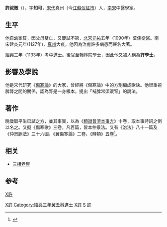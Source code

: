 '''許叔微'''（{{bd|1079年||1154年||X許}}），字'''知可'''，[[宋代|宋代]]真州（今[[江蘇|江蘇]][[仪征市|仪征市]]）人，[[南宋|南宋]]中醫學家。

==生平==
他自幼家貧，因父母雙亡，又屢試不第，[[北宋|北宋]][[元祐|元祐]]五年（1090年）棄儒從醫。南宋建炎元年(1127年)，[[真州|真州]]大疫，他因為治癒許多病患而聲名大著。

[[紹興|紹興]]三年（1133年）考中[[進士|進士]]。後官至翰林院學士，因此他又被人稱為'''許學士'''。

==影響及學說==
他是宋代研究《[[傷寒論|傷寒論]]》的大家，曾經將《傷寒論》中的方劑編成歌訣。他很重視脾腎之間的關係，認為腎是一身根本，提出「補脾常須暖腎」的說法。

==著作==
晚歲取平生已試之方，並其事實，以為《[[類證普濟本事方|類證普濟本事方]]》十卷，取本事詩詞之例以名之。又擬《傷寒歌》三卷，凡百篇，皆本仲景法。又有《治法》八十一篇及《仲景脈法》三十六圖，《翼傷寒論》二卷，《辨類》五卷<ref>{{Cite book|title=梁溪古园|url=https://archive.org/details/liangxiguyuan0000unse|last=无锡市史志办公室主编|first=|publisher=北京：方志出版社|year=2007.12|isbn=7-80238-250-5|location=|pages=[https://archive.org/details/liangxiguyuan0000unse/page/275 275]}}</ref>。

==相关 ==
*[[三橿老屋|三橿老屋]]

==参考==
{{reflist}}
{{Authority control}}
[[Category:宋朝人|X許]]
[[category:宋朝医学家|X許]]
[[Category:紹興三年癸丑科進士|Category:紹興三年癸丑科進士]]
[[Category:儀征人|X許]]
[[Category:许姓|S]]
[[Category:幼年失親者|許]]